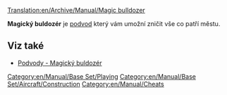 [[Translation:en/Archive/Manual/Magic bulldozer]]

'''Magický buldozér''' je [[cs/Manual/Cheaty (Podvody)|podvod]] který vám umožní zničit vše co patří městu.

== Viz také ==
*[[cs/Cheaty %28Podvody%29#magicky-buldozer|Podvody - Magický buldozér]]

[[Category:en/Manual/Base Set/Playing]]
[[Category:en/Manual/Base Set/Aircraft/Construction]]
[[Category:en/Manual/Cheats]]